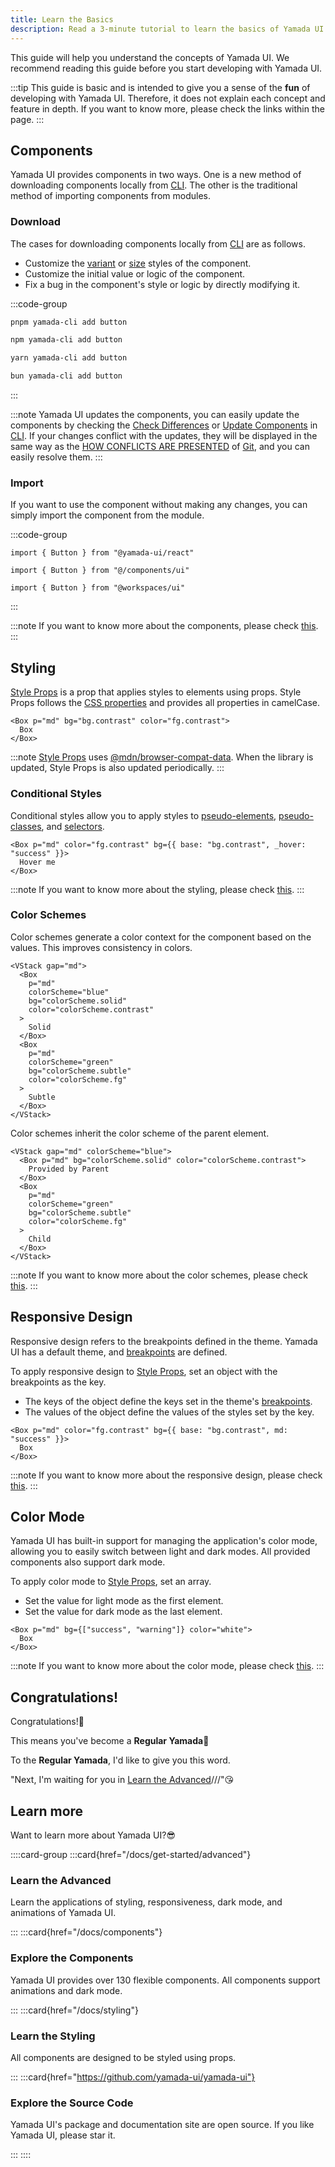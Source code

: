 ```yaml
---
title: Learn the Basics
description: Read a 3-minute tutorial to learn the basics of Yamada UI's components, styling, responsive design, and color mode.
---
```


This guide will help you understand the concepts of Yamada UI. We recommend reading this guide before you start developing with Yamada UI.

:::tip
This guide is basic and is intended to give you a sense of the **fun** of developing with Yamada UI. Therefore, it does not explain each concept and feature in depth. If you want to know more, please check the links within the page.
:::

## Components

Yamada UI provides components in two ways. One is a new method of downloading components locally from [CLI](/docs/components/cli). The other is the traditional method of importing components from modules.

### Download

The cases for downloading components locally from [CLI](/docs/components/cli) are as follows.

- Customize the [variant](/docs/components/styled#variant-style) or [size](/docs/components/styled#size-style) styles of the component.
- Customize the initial value or logic of the component.
- Fix a bug in the component's style or logic by directly modifying it.

:::code-group

```bash [pnpm]
pnpm yamada-cli add button
```

```bash [npm]
npm yamada-cli add button
```

```bash [yarn]
yarn yamada-cli add button
```

```bash [bun]
bun yamada-cli add button
```

:::

:::note
Yamada UI updates the components, you can easily update the components by checking the [Check Differences](/docs/components/cli#check-differences) or [Update Components](/docs/components/cli#update-components) in [CLI](/docs/components/cli). If your changes conflict with the updates, they will be displayed in the same way as the [HOW CONFLICTS ARE PRESENTED](https://git-scm.com/docs/git-merge#_how_conflicts_are_presented) of [Git](https://git-scm.com), and you can easily resolve them.
:::

### Import

If you want to use the component without making any changes, you can simply import the component from the module.

:::code-group

```tsx [package]
import { Button } from "@yamada-ui/react"
```

```tsx [alias]
import { Button } from "@/components/ui"
```

```tsx [monorepo]
import { Button } from "@workspaces/ui"
```

:::

:::note
If you want to know more about the components, please check [this](/docs/components).
:::

## Styling

[Style Props](/docs/styling/style-props) is a prop that applies styles to elements using props. Style Props follows the [CSS properties](https://developer.mozilla.org/ja/docs/Web/CSS/Properties) and provides all properties in camelCase.

```tsx preview
<Box p="md" bg="bg.contrast" color="fg.contrast">
  Box
</Box>
```

:::note
[Style Props](/docs/styling/style-props) uses [@mdn/browser-compat-data](https://github.com/mdn/browser-compat-data). When the library is updated, Style Props is also updated periodically.
:::

### Conditional Styles

Conditional styles allow you to apply styles to [pseudo-elements](/docs/styling/style-props#pseudo-elements), [pseudo-classes](/docs/styling/style-props#pseudo-classes), and [selectors](/docs/styling/style-props#selectors).

```tsx preview
<Box p="md" color="fg.contrast" bg={{ base: "bg.contrast", _hover: "success" }}>
  Hover me
</Box>
```

:::note
If you want to know more about the styling, please check [this](/docs/styling).
:::

### Color Schemes

Color schemes generate a color context for the component based on the values. This improves consistency in colors.

```tsx preview
<VStack gap="md">
  <Box
    p="md"
    colorScheme="blue"
    bg="colorScheme.solid"
    color="colorScheme.contrast"
  >
    Solid
  </Box>
  <Box
    p="md"
    colorScheme="green"
    bg="colorScheme.subtle"
    color="colorScheme.fg"
  >
    Subtle
  </Box>
</VStack>
```

Color schemes inherit the color scheme of the parent element.

```tsx preview
<VStack gap="md" colorScheme="blue">
  <Box p="md" bg="colorScheme.solid" color="colorScheme.contrast">
    Provided by Parent
  </Box>
  <Box
    p="md"
    colorScheme="green"
    bg="colorScheme.subtle"
    color="colorScheme.fg"
  >
    Child
  </Box>
</VStack>
```

:::note
If you want to know more about the color schemes, please check [this](/docs/styling/color-scheme).
:::

## Responsive Design

Responsive design refers to the breakpoints defined in the theme. Yamada UI has a default theme, and [breakpoints](/docs/theming/tokens/breakpoints) are defined.

To apply responsive design to [Style Props](/docs/styling/style-props), set an object with the breakpoints as the key.

- The keys of the object define the keys set in the theme's [breakpoints](/docs/theming/tokens/breakpoints).
- The values of the object define the values of the styles set by the key.

```tsx preview
<Box p="md" color="fg.contrast" bg={{ base: "bg.contrast", md: "success" }}>
  Box
</Box>
```

:::note
If you want to know more about the responsive design, please check [this](/docs/styling/responsive-design).
:::

## Color Mode

Yamada UI has built-in support for managing the application's color mode, allowing you to easily switch between light and dark modes. All provided components also support dark mode.

To apply color mode to [Style Props](/docs/styling/style-props), set an array.

- Set the value for light mode as the first element.
- Set the value for dark mode as the last element.

```tsx preview
<Box p="md" bg={["success", "warning"]} color="white">
  Box
</Box>
```

:::note
If you want to know more about the color mode, please check [this](/docs/styling/color-mode).
:::

## Congratulations!

Congratulations!🎉

This means you've become a **Regular Yamada**🥳

To the **Regular Yamada**, I'd like to give you this word.

"Next, I'm waiting for you in [Learn the Advanced](/docs/get-started/advanced)///"😘

## Learn more

Want to learn more about Yamada UI?😎

::::card-group
:::card{href="/docs/get-started/advanced"}

### Learn the Advanced

Learn the applications of styling, responsiveness, dark mode, and animations of Yamada UI.

:::
:::card{href="/docs/components"}

### Explore the Components

Yamada UI provides over 130 flexible components. All components support animations and dark mode.

:::
:::card{href="/docs/styling"}

### Learn the Styling

All components are designed to be styled using props.

:::
:::card{href="https://github.com/yamada-ui/yamada-ui"}

### Explore the Source Code

Yamada UI's package and documentation site are open source. If you like Yamada UI, please star it.

:::
::::
